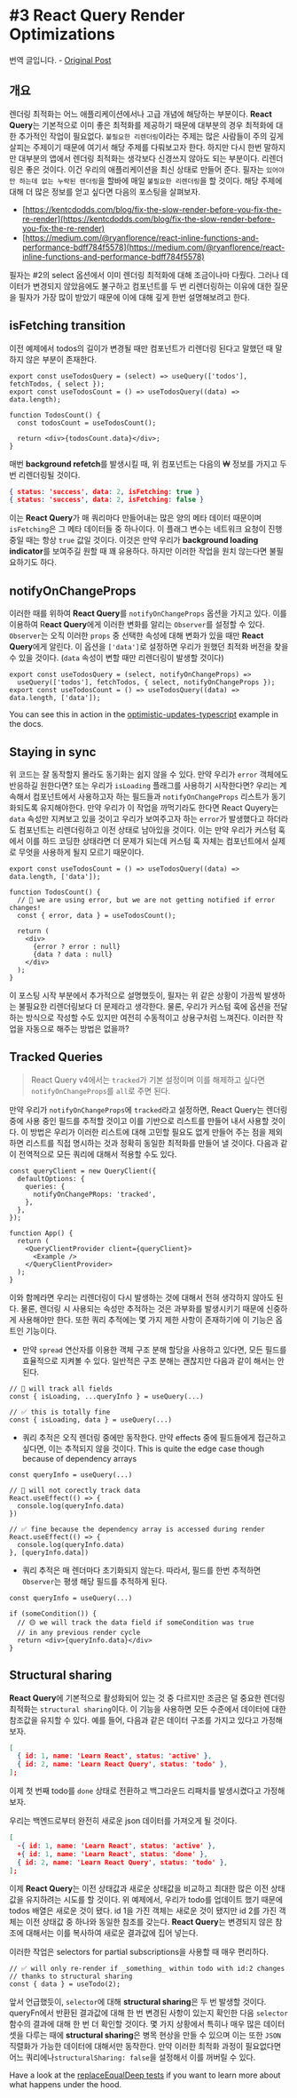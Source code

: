 
# #3 React Query Render Optimizations

<Callout type="info">번역 글입니다. - [Original Post](https://tkdodo.eu/blog/react-query-render-optimizations)</Callout>

## 개요

렌더링 최적화는 어느 애플리케이션에서나 고급 개념에 해당하는 부분이다. **React Query**는 기본적으로 이미 좋은 최적화를 제공하기 때문에 대부분의 경우 최적화에 대한 추가적인 작업이 필요없다. `불필요한 리렌더링`이라는 주제는 많은 사람들이 주의 깊게 살피는 주제이기 때문에 여기서 해당 주제를 다뤄보고자 한다. 하지만 다시 한번 말하지만 대부분의 앱에서 렌더링 최적화는 생각보다 신경쓰지 않아도 되는 부분이다. 리렌더링은 좋은 것이다. 이건 우리의 애플리케이션을 최신 상태로 만들어 준다. 필자는 `있어야만 하는데 없는 누락된 렌더링`을 할바에 매일 `불필요한 리렌더링`을 할 것이다. 해당 주제에 대해 더 많은 정보를 얻고 싶다면 다음의 포스팅을 살펴보자.

- [https://kentcdodds.com/blog/fix-the-slow-render-before-you-fix-the-re-render](https://kentcdodds.com/blog/fix-the-slow-render-before-you-fix-the-re-render)
- [https://medium.com/@ryanflorence/react-inline-functions-and-performance-bdff784f5578](https://medium.com/@ryanflorence/react-inline-functions-and-performance-bdff784f5578)

필자는 #2의 select 옵션에서 이미 렌더링 최적화에 대해 조금이나마 다뤘다. 그러나 데이터가 변경되지 않았음에도 불구하고 컴포넌트를 두 번 리렌더링하는 이유에 대한 질문을 필자가 가장 많이 받았기 때문에 이에 대해 깊게 한번 설명해보려고 한다.

## isFetching transition

이전 예제에서 todos의 길이가 변경될 때만 컴포넌트가 리렌더링 된다고 말했던 때 말하지 않은 부분이 존재한다.

```tsx
export const useTodosQuery = (select) => useQuery(['todos'], fetchTodos, { select });
export const useTodosCount = () => useTodosQuery((data) => data.length);

function TodosCount() {
  const todosCount = useTodosCount();

  return <div>{todosCount.data}</div>;
}
```

매번 **background refetch**를 발생시킬 때, 위 컴포넌트는 다음의 ₩ 정보를 가지고 두 번 리렌더링될 것이다.

```json
{ status: 'success', data: 2, isFetching: true }
{ status: 'success', data: 2, isFetching: false }
```

이는 **React Query**가 매 쿼리마다 만들어내는 많은 양의 메타 데이터 때문이며 `isFetching`은 그 메타 데이터들 중 하나이다. 이 플래그 변수는 네트워크 요청이 진행 중일 때는 항상 `true` 값일 것이다. 이것은 만약 우리가 **background loading indicator**를 보여주길 원할 때 꽤 유용하다. 하지만 이러한 작업을 원치 않는다면 불필요하기도 하다.

## notifyOnChangeProps

이러한 때를 위하여 **React Query**를 `notifyOnChangeProps` 옵션을 가지고 있다. 이를 이용하여 R**eact Query**에게 이러한 변화를 알리는 `Observer`를 설정할 수 있다. `Observer`는 오직 이러한 `props` 중 선택한 속성에 대해 변화가 있을 때만 **React Query**에게 알린다. 이 옵션을 `['data']`로 설정하면 우리가 원했던 최적화 버전을 찾을 수 있을 것이다. (`data` 속성이 변할 때만 리렌더링이 발생할 것이다)

```tsx
export const useTodosQuery = (select, notifyOnChangeProps) =>
  useQuery(['todos'], fetchTodos, { select, notifyOnChangeProps });
export const useTodosCount = () => useTodosQuery((data) => data.length, ['data']);
```

You can see this in action in the [optimistic-updates-typescript](https://github.com/tannerlinsley/react-query/blob/9023b0d1f01567161a8c13da5d8d551a324d6c23/examples/optimistic-updates-typescript/pages/index.tsx#L35-L48) example in the docs.

## Staying in sync

위 코드는 잘 동작할지 몰라도 동기화는 쉽지 않을 수 있다. 만약 우리가 `error` 객체에도 반응하길 원한다면? 또는 우리가 `isLoading` 플래그를 사용하기 시작한다면? 우리는 계속해서 컴포넌트에서 사용하고자 하는 필드들과 `notifyOnChangeProps` 리스트가 동기화되도록 유지해야한다. 만약 우리가 이 작업을 까먹기라도 한다면 React Quyery는 `data` 속성만 지켜보고 있을 것이고 우리가 보여주고자 하는 `error`가 발생했다고 하더라도 컴포넌트는 리렌더링하고 이전 상태로 남아있을 것이다. 이는 만약 우리가 커스텀 훅에서 이를 하드 코딩한 상태라면 더 문제가 되는데 커스텀 훅 자체는 컴포넌트에서 실제로 무엇을 사용하게 될지 모르기 때문이다.

```tsx
export const useTodosCount = () => useTodosQuery((data) => data.length, ['data']);

function TodosCount() {
  // 🚨 we are using error, but we are not getting notified if error changes!
  const { error, data } = useTodosCount();

  return (
    <div>
      {error ? error : null}
      {data ? data : null}
    </div>
  );
}
```

이 포스팅 시작 부분에서 추가적으로 설명했듯이, 필자는 위 같은 상황이 가끔씩 발생하는 불필요한 리렌더링보다 더 문제라고 생각한다. 물론, 우리가 커스텀 훅에 옵션을 전달하는 방식으로 작성할 수도 있지만 여전히 수동적이고 상용구처럼 느껴진다. 이러한 작업을 자동으로 해주는 방법은 없을까?

## Tracked Queries

> React Query v4에서는 `tracked`가 기본 설정이며 이를 해제하고 싶다면 `notifyOnChangeProps`를 `all`로 주면 된다.

만약 우리가 `notifyOnChangeProps`에 `tracked`라고 설정하면, React Query는 렌더링 중에 사용 중인 필드를 추적할 것이고 이를 기반으로 리스트를 만들어 내서 사용할 것이다. 이 방법은 우리가 이러한 리스트에 대해 고민할 필요도 없게 만들어 주는 점을 제외하면 리스트를 직접 명시하는 것과 정확히 동일한 최적화를 만들어 낼 것이다. 다음과 같이 전역적으로 모든 쿼리에 대해서 적용할 수도 있다.

```tsx
const queryClient = new QueryClient({
  defaultOptions: {
    queries: {
      notifyOnChangePRops: 'tracked',
    },
  },
});

function App() {
  return (
    <QueryClientProvider client={queryClient}>
      <Example />
    </QueryClientProvider>
  );
}
```

이와 함께라면 우리는 리렌더링이 다시 발생하는 것에 대해서 전혀 생각하지 않아도 된다. 물론, 렌더링 시 사용되는 속성만 추적하는 것은 과부화를 발생시키기 때문에 신중하게 사용해야만 한다. 또한 쿼리 추적에는 몇 가지 제한 사항이 존재하기에 이 기능은 옵트인 기능이다.

- 만약 `spread` 연산자를 이용한 객체 구조 분해 할당을 사용하고 있다면, 모든 필드를 효율적으로 지켜볼 수 있다. 일반적은 구조 분해는 괜찮지만 다음과 같이 해서는 안된다.

```tsx
// 🚨 will track all fields
const { isLoading, ...queryInfo } = useQuery(...)

// ✅ this is totally fine
const { isLoading, data } = useQuery(...)
```

- 쿼리 추적은 오직 렌더링 중에만 동작한다. 만약 effects 중에 필드들에게 접근하고 싶다면, 이는 추적되지 않을 것이다. This is quite the edge case though because of dependency arrays

```tsx
const queryInfo = useQuery(...)

// 🚨 will not corectly track data
React.useEffect(() => {
  console.log(queryInfo.data)
})

// ✅ fine because the dependency array is accessed during render
React.useEffect(() => {
  console.log(queryInfo.data)
}, [queryInfo.data])
```

- 쿼리 추적은 매 렌더마다 초기화되지 않는다. 따라서, 필드를 한번 추적하면 `Observer`는 평생 해당 필드를 추적하게 된다.

```tsx
const queryInfo = useQuery(...)

if (someCondition()) {
  // 🟡 we will track the data field if someCondition was true
  // in any previous render cycle
  return <div>{queryInfo.data}</div>
}
```

## Structural sharing

**React Query**에 기본적으로 활성화되어 있는 것 중 다르지만 조금은 덜 중요한 렌더링 최적화는 `structural sharing`이다. 이 기능을 사용하면 모든 수준에서 데이터에 대한 참조값을 유지할 수 있다. 예를 들어, 다음과 같은 데이터 구조를 가지고 있다고 가정해보자.

```json
[
  { id: 1, name: 'Learn React', status: 'active' },
  { id: 2, name: 'Learn React Query', status: 'todo' },
];
```

이제 첫 번째 todo를 `done` 상태로 전환하고 백그라운드 리패치를 발생시켰다고 가정해보자.

우리는 백엔드로부터 완전히 새로운 json 데이터를 가져오게 될 것이다.

```json
[
  -{ id: 1, name: 'Learn React', status: 'active' },
  +{ id: 1, name: 'Learn React', status: 'done' },
  { id: 2, name: 'Learn React Query', status: 'todo' },
];
```

이제 **React Query**는 이전 상태값과 새로운 상태값을 비교하고 최대한 많은 이전 상태값을 유지하려는 시도를 할 것이다. 위 예제에서, 우리가 todo를 업데이트 했기 때문에 todos 배열은 새로운 것이 됐다. id 1을 가진 객체는 새로운 것이 됐지만 id 2를 가진 객체는 이전 상태값 중 하나와 동일한 참조를 갖는다. **React Query**는 변경되지 않은 참조에 대해서는 이를 복사하여 새로운 결과값에 집어 넣는다.

이러한 작업은 selectors for partial subscriptions을 사용할 때 매우 편리하다.

```tsx
// ✅ will only re-render if _something_ within todo with id:2 changes
// thanks to structural sharing
const { data } = useTodo(2);
```

앞서 언급했듯이, `selector`에 대해 **structural sharing**은 두 번 발생할 것이다. queryFn에서 반환된 결과값에 대해 한 번 변경된 사항이 있는지 확인한 다음 `selector` 함수의 결과에 대해 한 번 더 확인할 것이다. 몇 가지 상황에서 특히나 매우 많은 데이터셋을 다루는 때에 **structural sharing**은 병목 현상을 만들 수 있으며 이는 또한 `JSON` 직렬화가 가능한 데이터에 대해서만 동작한다. 만약 이러한 최적화 과정이 필요없다면 어느 쿼리에나`structuralSharing: false`을 설정해서 이를 꺼버릴 수 있다.

Have a look at the [replaceEqualDeep tests](https://github.com/tannerlinsley/react-query/blob/80cecef22c3e088d6cd9f8fbc5cd9e2c0aab962f/src/core/tests/utils.test.tsx#L97-L304) if you want to learn more about what happens under the hood.
